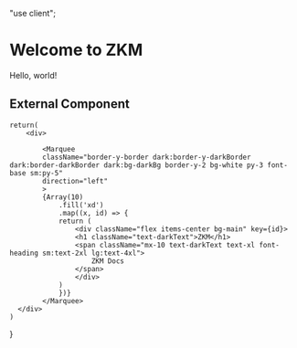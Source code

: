 "use client";

# Welcome to ZKM
 
Hello, world!

## External Component


    return(
        <div>
            
            <Marquee
            className="border-y-border dark:border-y-darkBorder dark:border-darkBorder dark:bg-darkBg border-y-2 bg-white py-3 font-base sm:py-5"
            direction="left"
            >
            {Array(10)
                .fill('xd')
                .map((x, id) => {
                return (
                    <div className="flex items-center bg-main" key={id}>
                    <h1 className="text-darkText">ZKM</h1>
                    <span className="mx-10 text-darkText text-xl font-heading sm:text-2xl lg:text-4xl">
                        ZKM Docs
                    </span>
                    </div>
                )
                })}
            </Marquee>
      </div>
    )
}
